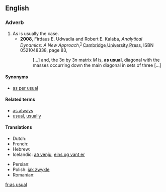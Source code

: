 ==English==

===Adverb===
{{infl|en|adverb|head=[[as]] [[usual]]}}

# As is usually the case.
#* '''2008''', Firdaus E. Udwadia and Robert E. Kalaba, ''Analytical Dynamics: A New Approach'',<sup>[http://books.google.com/books?id=Z-QDk1AqCK0C]</sup> [[w:Cambridge University Press|Cambridge University Press]], ISBN 0521048338, page 83,
#*: […] and, the 3<var>n</var> by 3<var>n</var> matrix <var>M</var> is, '''as usual''', diagonal <!-- [sic] no comma here --> with the masses occurring down the main diagonal in sets of three […]

====Synonyms====
* [[as per usual]]

====Related terms====
* [[as always]]
* [[usual]], [[usually]]

====Translations====
{{trans-top|as is usually the case}}
* Dutch: {{t-|nl|zoals gewoonlijk}}
* French: {{t+|fr|comme d'habitude}}
* Hebrew: {{t-|he|כרגיל|tr=karagil|sc=Hebr}}
* Icelandic: [[að venju]], [[eins og vant er]]
{{trans-mid}}
* Persian: {{t-|fa|طبق معمول|tr=tebq-e ma'mul|sc=fa-Arab|xs=Persian}}
* Polish: [[jak zwykle]]
* Romanian: {{t|ro|ca de obicei}}
{{trans-bottom}}

[[fr:as usual]]